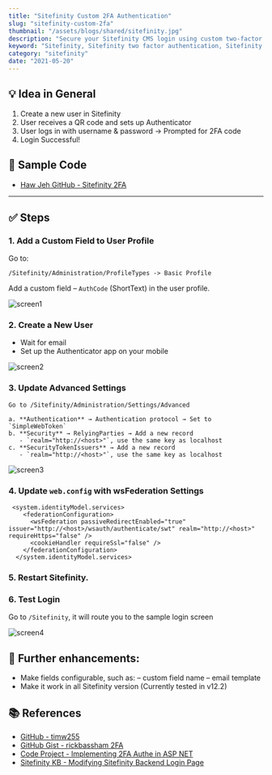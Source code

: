 ```yaml
---
title: "Sitefinity Custom 2FA Authentication"
slug: "sitefinity-custom-2fa"
thumbnail: "/assets/blogs/shared/sitefinity.jpg"
description: "Secure your Sitefinity CMS login using custom two-factor authentication (2FA). This step-by-step guide walks you through creating a new user field, configuring token authentication, and integrating QR code-based login with Authenticator apps"
keyword: "Sitefinity, Sitefinity two factor authentication, Sitefinity 2FA setup, Sitefinity custom login"
category: "sitefinity"
date: "2021-05-20"
---
```


## 💡 Idea in General

1. Create a new user in Sitefinity  
2. User receives a QR code and sets up Authenticator  
3. User logs in with username & password → Prompted for 2FA code  
4. Login Successful!

## 🔗 Sample Code

- [Haw Jeh GitHub - Sitefinity 2FA](https://github.com/hawjeh/Sitefinity2fa)

---

## ✅ Steps

### 1. Add a Custom Field to User Profile

Go to:

` /Sitefinity/Administration/ProfileTypes -> Basic Profile `

Add a custom field – `AuthCode` (ShortText) in the user profile.

![screen1](/assets/blogs/sitefinity-custom-2fa/screen-1.png)


### 2. Create a New User

- Wait for email
- Set up the Authenticator app on your mobile

![screen2](/assets/blogs/sitefinity-custom-2fa/screen-2.png)


### 3. Update Advanced Settings 

` Go to /Sitefinity/Administration/Settings/Advanced `

```
a. **Authentication** → Authentication protocol → Set to `SimpleWebToken`  
b. **Security** → RelyingParties → Add a new record  
   - `realm="http://<host>"`, use the same key as localhost  
c. **SecurityTokenIssuers** → Add a new record  
   - `realm="http://<host>"`, use the same key as localhost
```

![screen3](/assets/blogs/sitefinity-custom-2fa/screen-3.png)

### 4. Update `web.config` with wsFederation Settings

```
 <system.identityModel.services>
    <federationConfiguration>
      <wsFederation passiveRedirectEnabled="true" issuer="http://<host>/wsauth/authenticate/swt" realm="http://<host>" requireHttps="false" />
      <cookieHandler requireSsl="false" />
    </federationConfiguration>
  </system.identityModel.services>
```

### 5. Restart Sitefinity.


### 6. Test Login 

Go to `/Sitefinity`, it will route you to the sample login screen

![screen4](/assets/blogs/sitefinity-custom-2fa/screen-4.png)


## 📌 Further enhancements:

- Make fields configurable, such as:
    – custom field name
    – email template
- Make it work in all Sitefinity version (Currently tested in v12.2)


## 📚 References

- [GitHub - timw255](https://github.com/timw255/timw255.Sitefinity.TwoFactorAuthentication)
- [GitHub Gist - rickbassham 2FA](https://github.com/rickbassham/two-factor)
- [Code Project - Implementing 2FA Authe in ASP NET](https://www.codeproject.com/Articles/403355/Implementing-Two-Factor-Authentication-in-ASP-NET)
- [Sitefinity KB - Modifying Sitefinity Backend Login Page](https://knowledgebase.progress.com/articles/Article/Modifying-Sitefinitys-backend-login-page)